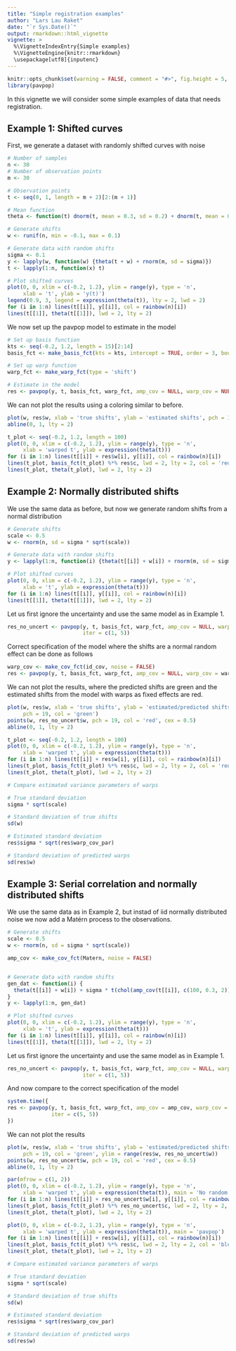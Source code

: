 ```yaml
---
title: "Simple registration examples"
author: "Lars Lau Raket"
date: "`r Sys.Date()`"
output: rmarkdown::html_vignette
vignette: >
  %\VignetteIndexEntry{Simple examples}
  %\VignetteEngine{knitr::rmarkdown}
  \usepackage[utf8]{inputenc}
---
```

```r
knitr::opts_chunk$set(warning = FALSE, comment = "#>", fig.height = 5, fig.width = 7)
library(pavpop)
```
In this vignette we will consider some simple examples of data that needs registration.

## Example 1: Shifted curves

First, we generate a dataset with randomly shifted curves with noise
```r
# Number of samples
n <- 30 
# Number of observation points
m <- 30 

# Observation points
t <- seq(0, 1, length = m + 2)[2:(m + 1)] 

# Mean function
theta <- function(t) dnorm(t, mean = 0.3, sd = 0.2) + dnorm(t, mean = 0.7, sd = 0.15)

# Generate shifts
w <- runif(n, min = -0.1, max = 0.1)

# Generate data with random shifts
sigma <- 0.1
y <- lapply(w, function(w) {theta(t + w) + rnorm(m, sd = sigma)}) 
t <- lapply(1:n, function(x) t)

# Plot shifted curves
plot(0, 0, xlim = c(-0.2, 1.2), ylim = range(y), type = 'n', 
     xlab = 't', ylab = 'y(t)')
legend(0.9, 3, legend = expression(theta(t)), lty = 2, lwd = 2)
for (i in 1:n) lines(t[[i]], y[[i]], col = rainbow(n)[i])
lines(t[[1]], theta(t[[1]]), lwd = 2, lty = 2)
```

We now set up the pavpop model to estimate in the model

```r
# Set up basis function
kts <- seq(-0.2, 1.2, length = 15)[2:14]
basis_fct <- make_basis_fct(kts = kts, intercept = TRUE, order = 3, boundary = c(-0.2, 1.2))

# Set up warp function
warp_fct <- make_warp_fct(type = 'shift')

# Estimate in the model
res <- pavpop(y, t, basis_fct, warp_fct, amp_cov = NULL, warp_cov = NULL, iter = c(1, 5))
```

We can not plot the results using a coloring similar to before.

```r
plot(w, res$w, xlab = 'true shifts', ylab = 'estimated shifts', pch = 19)
abline(0, 1, lty = 2)

t_plot <- seq(-0.2, 1.2, length = 100)
plot(0, 0, xlim = c(-0.2, 1.2), ylim = range(y), type = 'n', 
     xlab = 'warped t', ylab = expression(theta(t)))
for (i in 1:n) lines(t[[i]] + res$w[i], y[[i]], col = rainbow(n)[i])
lines(t_plot, basis_fct(t_plot) %*% res$c, lwd = 2, lty = 2, col = 'red')
lines(t_plot, theta(t_plot), lwd = 2, lty = 2)
```


## Example 2: Normally distributed shifts
We use the same data as before, but now we generate random shifts from a normal distribution
```r
# Generate shifts
scale <- 0.5
w <- rnorm(n, sd = sigma * sqrt(scale))

# Generate data with random shifts
y <- lapply(1:n, function(i) {theta(t[[i]] + w[i]) + rnorm(m, sd = sigma)}) 

# Plot shifted curves
plot(0, 0, xlim = c(-0.2, 1.2), ylim = range(y), type = 'n', 
     xlab = 't', ylab = expression(theta(t)))
for (i in 1:n) lines(t[[i]], y[[i]], col = rainbow(n)[i])
lines(t[[1]], theta(t[[1]]), lwd = 2, lty = 2)
```

Let us first ignore the uncertainty and use the same model as in Example 1.

```r
res_no_uncert <- pavpop(y, t, basis_fct, warp_fct, amp_cov = NULL, warp_cov = NULL, 
                        iter = c(1, 5))
```

Correct specification of the model where the shifts are a normal random effect can be done as follows

```r
warp_cov <- make_cov_fct(id_cov, noise = FALSE)
res <- pavpop(y, t, basis_fct, warp_fct, amp_cov = NULL, warp_cov = warp_cov, iter = c(5, 5))
```


We can not plot the results, where the predicted shifts are green and the estimated shifts from the model with warps as fixed effects are red. 

```r
plot(w, res$w, xlab = 'true shifts', ylab = 'estimated/predicted shifts', 
     pch = 19, col = 'green')
points(w, res_no_uncert$w, pch = 19, col = 'red', cex = 0.5)
abline(0, 1, lty = 2)

t_plot <- seq(-0.2, 1.2, length = 100)
plot(0, 0, xlim = c(-0.2, 1.2), ylim = range(y), type = 'n', 
     xlab = 'warped t', ylab = expression(theta(t)))
for (i in 1:n) lines(t[[i]] + res$w[i], y[[i]], col = rainbow(n)[i])
lines(t_plot, basis_fct(t_plot) %*% res$c, lwd = 2, lty = 2, col = 'red')
lines(t_plot, theta(t_plot), lwd = 2, lty = 2)

# Compare estimated variance parameters of warps

# True standard deviation
sigma * sqrt(scale)

# Standard deviation of true shifts 
sd(w)

# Estimated standard deviation
res$sigma * sqrt(res$warp_cov_par)

# Standard deviation of predicted warps
sd(res$w)
```


## Example 3: Serial correlation and normally distributed shifts
We use the same data as in Example 2, but instad of iid normally distributed noise we now add a Matérn process to the observations. 
```r
# Generate shifts
scale <- 0.5
w <- rnorm(n, sd = sigma * sqrt(scale))

amp_cov <- make_cov_fct(Matern, noise = FALSE)


# Generate data with random shifts
gen_dat <- function(i) {
  theta(t[[i]] + w[i]) + sigma * t(chol(amp_cov(t[[i]], c(100, 0.3, 2)))) %*% rnorm(m)
}
y <- lapply(1:n, gen_dat) 

# Plot shifted curves
plot(0, 0, xlim = c(-0.2, 1.2), ylim = range(y), type = 'n', 
     xlab = 't', ylab = expression(theta(t)))
for (i in 1:n) lines(t[[i]], y[[i]], col = rainbow(n)[i])
lines(t[[1]], theta(t[[1]]), lwd = 2, lty = 2)
```

Let us first ignore the uncertainty and use the same model as in Example 1.

```r
res_no_uncert <- pavpop(y, t, basis_fct, warp_fct, amp_cov = NULL, warp_cov = NULL, 
                        iter = c(1, 5))
```

And now compare to the correct specification of the model

```r
system.time({
res <- pavpop(y, t, basis_fct, warp_fct, amp_cov = amp_cov, warp_cov = warp_cov, 
              iter = c(5, 5))
})
```


We can not plot the results

```r
plot(w, res$w, xlab = 'true shifts', ylab = 'estimated/predicted shifts', 
     pch = 19, col = 'green', ylim = range(res$w, res_no_uncert$w))
points(w, res_no_uncert$w, pch = 19, col = 'red', cex = 0.5)
abline(0, 1, lty = 2)

par(mfrow = c(1, 2))
plot(0, 0, xlim = c(-0.2, 1.2), ylim = range(y), type = 'n', 
     xlab = 'warped t', ylab = expression(theta(t)), main = 'No random effects')
for (i in 1:n) lines(t[[i]] + res_no_uncert$w[i], y[[i]], col = rainbow(n)[i])
lines(t_plot, basis_fct(t_plot) %*% res_no_uncert$c, lwd = 2, lty = 2, col = 'blue')
lines(t_plot, theta(t_plot), lwd = 2, lty = 2)

plot(0, 0, xlim = c(-0.2, 1.2), ylim = range(y), type = 'n', 
     xlab = 'warped t', ylab = expression(theta(t)), main = 'pavpop')
for (i in 1:n) lines(t[[i]] + res$w[i], y[[i]], col = rainbow(n)[i])
lines(t_plot, basis_fct(t_plot) %*% res$c, lwd = 2, lty = 2, col = 'blue')
lines(t_plot, theta(t_plot), lwd = 2, lty = 2)

# Compare estimated variance parameters of warps

# True standard deviation
sigma * sqrt(scale)

# Standard deviation of true shifts 
sd(w)

# Estimated standard deviation
res$sigma * sqrt(res$warp_cov_par)

# Standard deviation of predicted warps
sd(res$w)
```
